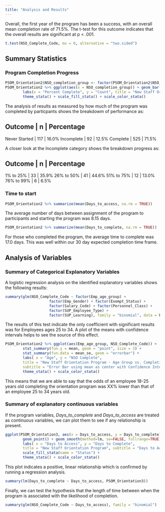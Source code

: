 ```yaml
---
title: "Analysis and Results"
---
```


Overall, the first year of the program has been a success, with an overall mean completion rate of 71.5%. The t-test for this outcome indicates that the overall results are significant at p < .001.

```r
t.test(NSO_Complete_Code, mu = 0, alternative = "two.sided")
```

## Summary Statistics

### Program Completion Progress
```r
PSOM_Orientation2$NSO_completion_group <- factor(PSOM_Orientation2$NSO_completion_group,levels = c("0%", "1% to 25%", "26% to 50%", "51% to 75%", "76% to 99%", "100%"))
PSOM_Orientation2 %>% ggplot(aes(x = NSO_completion_group)) + geom_bar() +
        labs(x = "Percent Complete", y = "Count", title = "New Staff Orientation Program", subtitle = "Performance Distribution") + 
        theme_stata() + scale_fill_stata() + scale_color_stata()
```

The analysis of results as measured by how much of the program was completed by particpants shows the breakdowm of performance as:

Outcome       |  n  | Percentage
----------------------------------
Never Started | 117 | 16.0%
Incomplete    |  92 | 12.5%
Complete      | 525 | 71.5%

A closer look at the Incomplete category shows the breakdown progress as:

Outcome       |  n  | Percentage
----------------------------------
1% to 25%     |  33 | 35.9%
26% to 50%    |  41 | 44.6%
51% to 75%    |  12 | 13.0%
76% to 99%    |   6 |  6.5%

### Time to start

```r
PSOM_Orientation2 %>% summarize(mean(Days_to_access, na.rm = TRUE))
```

The average number of days between assignment of the program to participants and starting the program was 8.15 days.

```r
PSOM_Orientation2 %>% summarize(mean(Days_to_complete, na.rm = TRUE))
```

For those who completed the program, the average time to complete was 17.0 days. This was well within our 30 day expected completion time frame.

## Analysis of Variables

### Summary of Categorical Explanatory Variables
A logistic regression analysis on the identified explanatory variables shows the following results:

```r
summary(glm(NSO_Complete_Code ~ factor(Emp_age_group) + 
                    factor(Emp_Gender) + factor(Exempt_Status) + 
                    factor(Salary_Code) + factor(Personnel_Class) + 
                    factor(SUP_Employee_Type) +
                    factor(SUP_Learning), family = "binomial", data = PSOM_Orientation2))
```

The results of this test indicate the only coefficient with significant results was for Employees ages 25 to 34. A plot of the means with confidence intervals helps to see the source of this effect.

```r

PSOM_Orientation2 %>% ggplot(aes(Emp_age_group, NSO_Complete_Code)) + 
        stat_summary(fun.y = mean, geom = "point", size = 3) + 
        stat_summary(fun.data = mean_se, geom = "errorbar") +
        labs( x = "Age", y = "NSO Complete", 
        title = "New Staff Orientation Program - Age Group vs. Completion", 
        subtitle = "Error Bar using mean as center with Confidence Intervals") +
        theme_stata() + scale_color_stata()
```


This means that we are able to say that the odds of an employee 18-25 years old completing the orientation program was XX% lower than that of an employee 25 to 34 years old.

### Summary of explanatory continuous variables

If the program variables, *Days_to_complete* and *Days_to_access* are treated as continuous variables, we can plot them to see if any relationship is present.

```r
ggplot(PSOM_Orientation3, aes(x = Days_to_access, y = Days_to_complete)) + 
        geom_point() + geom_smooth(method=lm, se=FALSE, fullrange=TRUE) +
        labs( x = "Days to Access", y = "Days to Complete", 
        title = "New Staff Orientation Program", subtitle = "Days to Access vs. Days to Complete") + 
        scale_fill_stata(name = "Status") +
        theme_stata() + scale_color_stata()

```

This plot indicates a positive, linear relationship which is confirmed by running a regression analysis.

```r
summary(lm(Days_to_complete ~ Days_to_access, PSOM_Orientation3))
```

Finally, we can test the hypothesis that the length of time between when the program is associated with the likelihood of completion.

```r
summary(glm(NSO_Complete_Code ~ Days_to_access), family = "binomial")
```

